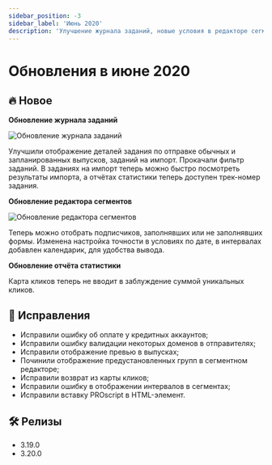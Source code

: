 ```yaml
---
sidebar_position: -3
sidebar_label: 'Июнь 2020'
description: 'Улучшение журнала заданий, новые условия в редакторе сегментов, улучшение карты кликов и некоторые исправления'
---
```



# Обновления в июне 2020

## 🔥 Новое

**Обновление журнала заданий**

<p align="left">
  <img src={taskManager} alt="Обновление журнала заданий" />
</p>

Улучшили отображение деталей задания по отправке обычных и запланированных выпусков, заданий на импорт. Прокачали фильтр заданий. В заданиях на импорт теперь можно быстро посмотреть результаты импорта, а отчётах статистики теперь доступен трек-номер задания.

**Обновление редактора сегментов**

<p align="left">
  <img src={segmentEditor} alt="Обновление редактора сегментов" />
</p>

Теперь можно отобрать подписчиков, заполнявших или не заполнявших формы.
Изменена настройка точности в условиях по дате, в интервалах добавлен календарик, для удобства вывода.

**Обновление отчёта статистики**

Карта кликов теперь не вводит в заблуждение суммой уникальных кликов.

## 🐛 Исправления

- Исправили ошибку об оплате у кредитных аккаунтов;
- Исправили ошибку валидации некоторых доменов в отправителях;
- Исправили отображение превью в выпусках;
- Починили отображение предустановленных групп в сегментном редакторе;
- Исправили возврат из карты кликов;
- Исправили ошибку в отображении интервалов в сегментах;
- Исправили вставку PROscript в HTML-элемент.

## 🛠️ Релизы

- 3.19.0
- 3.20.0
